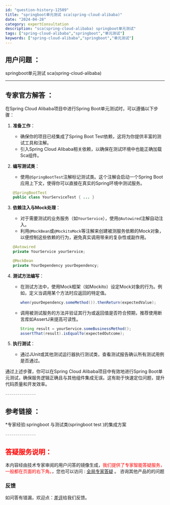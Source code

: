 ```yaml
---
id: "question-history-12509"
title: "springboot单元测试 sca(spring-cloud-alibaba)"
date: "2024-04-28"
category: expertConsultation
description: "sca(spring-cloud-alibaba) springboot单元测试"
tags: ["spring-cloud-alibaba","springboot","单元测试"]
keywords: ["spring-cloud-alibaba","springboot","单元测试"]
---
```


## 用户问题 ： 
 springboot单元测试 sca(spring-cloud-alibaba) 

---------------
## 专家官方解答 ：

在Spring Cloud Alibaba项目中进行Spring Boot单元测试时，可以遵循以下步骤：

1. **准备工作**：
   - 确保你的项目已经集成了Spring Boot Test依赖，这将为你提供丰富的测试工具和注解。
   - 引入Spring Cloud Alibaba相关依赖，以确保在测试环境中也能正确加载Sca组件。

2. **编写测试类**：
   - 使用`@SpringBootTest`注解标记测试类。这个注解会启动一个Spring Boot应用上下文，使得你可以直接在真实的Spring环境中测试服务。
   ```java
   @SpringBootTest
   public class YourServiceTest { ... }
   ```

3. **依赖注入与Mock处理**：
   - 对于需要测试的业务服务（如`YourService`），使用`@Autowired`注解自动注入。
   - 利用`@MockBean`或`@MockitoMock`等注解来创建被测服务依赖的Mock对象，以便控制这些依赖的行为，避免真实调用带来的复杂性或副作用。
   ```java
   @Autowired
   private YourService yourService;

   @MockBean
   private YourDependency yourDependency;
   ```

4. **测试方法编写**：
   - 在测试方法中，使用Mock框架（如Mockito）设定Mock对象的行为。例如，定义当调用某个方法时应返回的特定值。
     ```java
     when(yourDependency.someMethod()).thenReturn(expectedValue);
     ```
   - 调用被测试服务的方法并验证其行为或返回值是否符合预期，推荐使用断言库如AssertJ来提高可读性。
     ```java
     String result = yourService.someBusinessMethod();
     assertThat(result).isEqualTo(expectedOutcome);
     ```

5. **执行测试**：
   - 通过JUnit或其他测试运行器执行测试类，查看测试报告确认所有测试用例是否通过。

通过上述步骤，你可以在Spring Cloud Alibaba项目中有效地进行Spring Boot单元测试，确保服务逻辑正确且与其他组件集成无误。这有助于快速定位问题，提升代码质量和开发效率。


<font color="#949494">---------------</font> 


## 参考链接 ：

*专家经验:springboot 与测试类(springboot test )的集成方案 


 <font color="#949494">---------------</font> 
 


## <font color="#FF0000">答疑服务说明：</font> 

本内容经由技术专家审阅的用户问答的镜像生成，<font color="#FF0000">我们提供了专家智能答疑服务，一般都在页面的右下角。</font>，您也可以访问 : [全局专家答疑](https://opensource.alibaba.com/chatBot) 。 咨询其他产品的的问题

### 反馈
如问答有错漏，欢迎点：[差评](https://ai.nacos.io/user/feedbackByEnhancerGradePOJOID?enhancerGradePOJOId=12602)给我们反馈。
